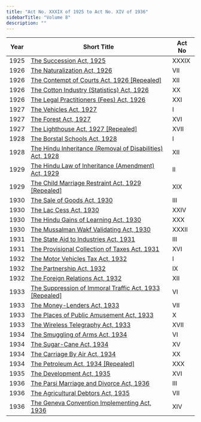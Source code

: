 ```yaml
---
title: "Act No. XXXIX of 1925 to Act No. XIV of 1936"
sidebarTitle: "Volume 8"
description: ""
---
```


| Year | Short Title | Act No |
|------|-------------|--------|
| 1925 | [The Succession Act, 1925](/laws/volume-8/act-138) | XXXIX |
| 1926 | [The Naturalization Act, 1926](/laws/volume-8/act-139) | VII |
| 1926 | [The Contempt of Courts Act, 1926 [Repealed]](/laws/volume-8/act-140) | XII |
| 1926 | [The Cotton Industry (Statistics) Act, 1926](/laws/volume-8/act-141) | XX |
| 1926 | [The Legal Practitioners (Fees) Act, 1926](/laws/volume-8/act-142) | XXI |
| 1927 | [The Vehicles Act, 1927](/laws/volume-8/act-143) | I |
| 1927 | [The Forest Act, 1927](/laws/volume-8/act-144) | XVI |
| 1927 | [The Lighthouse Act, 1927 [Repealed]](/laws/volume-8/act-145) | XVII |
| 1928 | [The Borstal Schools Act, 1928](/laws/volume-8/act-146) | I |
| 1928 | [The Hindu Inheritance (Removal of Disabilities) Act, 1928](/laws/volume-8/act-147) | XII |
| 1929 | [The Hindu Law of Inheritance (Amendment) Act, 1929](/laws/volume-8/act-148) | II |
| 1929 | [The Child Marriage Restraint Act, 1929 [Repealed]](/laws/volume-8/act-149) | XIX |
| 1930 | [The Sale of Goods Act, 1930](/laws/volume-8/act-150) | III |
| 1930 | [The Lac Cess Act, 1930](/laws/volume-8/act-151) | XXIV |
| 1930 | [The Hindu Gains of Learning Act, 1930](/laws/volume-8/act-152) | XXX |
| 1930 | [The Mussalman Wakf Validating Act, 1930](/laws/volume-8/act-153) | XXXII |
| 1931 | [The State Aid to Industries Act, 1931](/laws/volume-8/act-154) | III |
| 1931 | [The Provisional Collection of Taxes Act, 1931](/laws/volume-8/act-155) | XVI |
| 1932 | [The Motor Vehicles Tax Act, 1932](/laws/volume-8/act-156) | I |
| 1932 | [The Partnership Act, 1932](/laws/volume-8/act-157) | IX |
| 1932 | [The Foreign Relations Act, 1932](/laws/volume-8/act-158) | XII |
| 1933 | [The Suppression of Immoral Traffic Act, 1933 [Repealed]](/laws/volume-8/act-159) | VI |
| 1933 | [The Money-Lenders Act, 1933](/laws/volume-8/act-160) | VII |
| 1933 | [The Places of Public Amusement Act, 1933](/laws/volume-8/act-161) | X |
| 1933 | [The Wireless Telegraphy Act, 1933](/laws/volume-8/act-162) | XVII |
| 1934 | [The Smuggling of Arms Act, 1934](/laws/volume-8/act-163) | VI |
| 1934 | [The Sugar-Cane Act, 1934](/laws/volume-8/act-164) | XV |
| 1934 | [The Carriage By Air Act, 1934](/laws/volume-8/act-165) | XX |
| 1934 | [The Petroleum Act, 1934 [Repealed]](/laws/volume-8/act-166) | XXX |
| 1935 | [The Development Act, 1935](/laws/volume-8/act-167) | XVI |
| 1936 | [The Parsi Marriage and Divorce Act, 1936](/laws/volume-8/act-168) | III |
| 1936 | [The Agricultural Debtors Act, 1935](/laws/volume-8/act-169) | VII |
| 1936 | [The Geneva Convention Implementing Act, 1936](/laws/volume-8/act-1442) | XIV |
